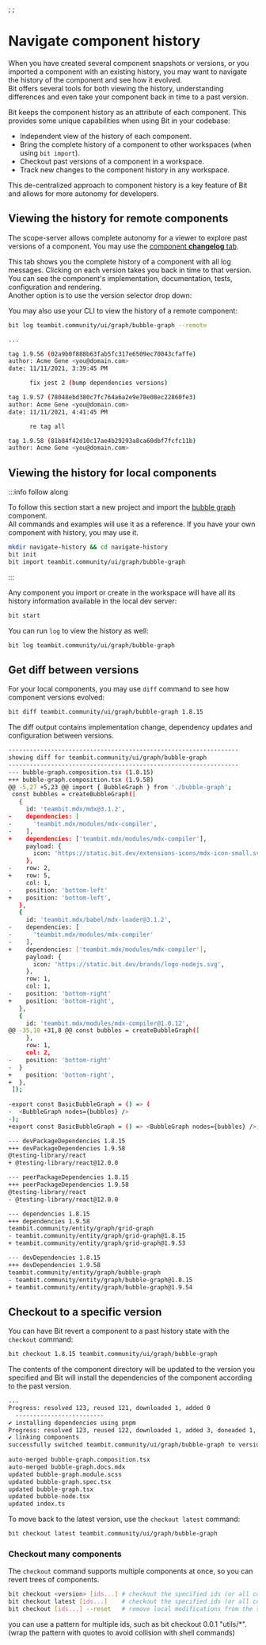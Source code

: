 ;
;

# Navigate component history

When you have created several component snapshots or versions, or you imported a component with an existing history, you may want to navigate the history of the component and see how it evolved.  
Bit offers several tools for both viewing the history, understanding differences and even take your component back in time to a past version.

Bit keeps the component history as an attribute of each component. This provides some unique capabilities when using Bit in your codebase:

- Independent view of the history of each component.
- Bring the complete history of a component to other workspaces (when using `bit import`).
- Checkout past versions of a component in a workspace.
- Track new changes to the component history in any workspace.

This de-centralized approach to component history is a key feature of Bit and allows for more autonomy for developers.

## Viewing the history for remote components

The scope-server allows complete autonomy for a viewer to explore past versions of a component. You may use the [component **changelog** tab](https://bit.cloud/teambit/community/ui/graph/bubble-graph/~changelog).



This tab shows you the complete history of a component with all log messages. Clicking on each version takes you back in time to that version. You can see the component's implementation, documentation, tests, configuration and rendering.  
Another option is to use the version selector drop down:



You may also use your CLI to view the history of a remote component:

```bash
bit log teambit.community/ui/graph/bubble-graph --remote
```

```bash
...

tag 1.9.56 (02a9b0f888b63fab5fc317e6509ec70043cfaffe)
author: Acme Gene <you@domain.com>
date: 11/11/2021, 3:39:45 PM

      fix jest 2 (bump dependencies versions)

tag 1.9.57 (78048ebd380c7fc764a6a2e9e78e08ec22860fe3)
author: Acme Gene <you@domain.com>
date: 11/11/2021, 4:41:45 PM

      re tag all

tag 1.9.58 (81b84f42d10c17ae4b29293a8ca60dbf7fcfc11b)
author: Acme Gene <you@domain.com>
```

## Viewing the history for local components

:::info follow along

To follow this section start a new project and import the [bubble graph](https://bit.cloud/teambit/community/ui/graph/bubble-graph) component.  
All commands and examples will use it as a reference. If you have your own component with history, you may use it.

```bash
mkdir navigate-history && cd navigate-history
bit init
bit import teambit.community/ui/graph/bubble-graph
```

:::

Any component you import or create in the workspace will have all its history information available in the local dev server:

```bash
bit start
```

You can run `log` to view the history as well:

```bash
bit log teambit.community/ui/graph/bubble-graph
```

## Get diff between versions

For your local components, you may use `diff` command to see how component versions evolved:

```bash
bit diff teambit.community/ui/graph/bubble-graph 1.8.15
```

The diff output contains implementation change, dependency updates and configuration between versions.

```bash
-----------------------------------------------------------------
showing diff for teambit.community/ui/graph/bubble-graph
-----------------------------------------------------------------
--- bubble-graph.composition.tsx (1.8.15)
+++ bubble-graph.composition.tsx (1.9.58)
@@ -5,27 +5,23 @@ import { BubbleGraph } from './bubble-graph';
 const bubbles = createBubbleGraph([
   {
     id: 'teambit.mdx/mdx@3.1.2',
-    dependencies: [
-      'teambit.mdx/modules/mdx-compiler',
-    ],
+    dependencies: ['teambit.mdx/modules/mdx-compiler'],
     payload: {
       icon: 'https://static.bit.dev/extensions-icons/mdx-icon-small.svg',
     },
-    row: 2,
+    row: 5,
     col: 1,
-    position: 'bottom-left'
+    position: 'bottom-left',
   },
   {
     id: 'teambit.mdx/babel/mdx-loader@3.1.2',
-    dependencies: [
-      'teambit.mdx/modules/mdx-compiler'
-    ],
+    dependencies: ['teambit.mdx/modules/mdx-compiler'],
     payload: {
       icon: 'https://static.bit.dev/brands/logo-nodejs.svg',
     },
     row: 1,
     col: 1,
-    position: 'bottom-right'
+    position: 'bottom-right',
   },
   {
     id: 'teambit.mdx/modules/mdx-compiler@1.0.12',
@@ -35,10 +31,8 @@ const bubbles = createBubbleGraph([
     },
     row: 1,
     col: 2,
-    position: 'bottom-right'
-  }
+    position: 'bottom-right',
+  },
 ]);
 
-export const BasicBubbleGraph = () => (
-  <BubbleGraph nodes={bubbles} />
-);
+export const BasicBubbleGraph = () => <BubbleGraph nodes={bubbles} />;

--- devPackageDependencies 1.8.15
+++ devPackageDependencies 1.9.58
@testing-library/react
+ @testing-library/react@12.0.0

--- peerPackageDependencies 1.8.15
+++ peerPackageDependencies 1.9.58
@testing-library/react
- @testing-library/react@12.0.0

--- dependencies 1.8.15
+++ dependencies 1.9.58
teambit.community/entity/graph/grid-graph
- teambit.community/entity/graph/grid-graph@1.8.15
+ teambit.community/entity/graph/grid-graph@1.9.53

--- devDependencies 1.8.15
+++ devDependencies 1.9.58
teambit.community/entity/graph/bubble-graph
- teambit.community/entity/graph/bubble-graph@1.8.15
+ teambit.community/entity/graph/bubble-graph@1.9.54
```

## Checkout to a specific version

You can have Bit revert a component to a past history state with the `checkout` command:

```bash
bit checkout 1.8.15 teambit.community/ui/graph/bubble-graph
```

The contents of the component directory will be updated to the version you specified and Bit will install the dependencies of the component according to the past version.

```bash
...
Progress: resolved 123, reused 121, downloaded 1, added 0
  -------------------------
✔ installing dependencies using pnpm
Progress: resolved 123, reused 122, downloaded 1, added 3, doneaded 1, added 3, done
✔ linking components
successfully switched teambit.community/ui/graph/bubble-graph to version 1.8.15
 
auto-merged bubble-graph.composition.tsx 
auto-merged bubble-graph.docs.mdx 
updated bubble-graph.module.scss 
updated bubble-graph.spec.tsx 
updated bubble-graph.tsx 
updated bubble-node.tsx 
updated index.ts 
```

To move back to the latest version, use the `checkout latest` command:

```bash
bit checkout latest teambit.community/ui/graph/bubble-graph
```

### Checkout many components

The `checkout` command supports multiple components at once, so you can revert trees of components.

```bash
bit checkout <version> [ids...] # checkout the specified ids (or all components when --all is used) to the specified version
bit checkout latest [ids...]    # checkout the specified ids (or all components when --all is used) to their latest versions
bit checkout [ids...] --reset   # remove local modifications from the specified ids (or all components when --all is used)
```

you can use a pattern for multiple ids, such as bit checkout 0.0.1 "utils/*". (wrap the pattern with quotes to avoid collision with shell commands)
